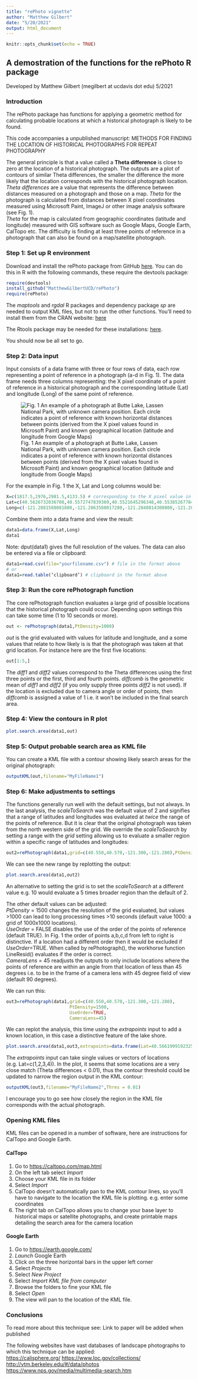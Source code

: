 ---
title: "rePhoto vignette"
author: "Matthew Gilbert"
date: "5/20/2021"
output: html_document
---

```{r setup, include=FALSE}
knitr::opts_chunk$set(echo = TRUE)
```

## A demostration of the functions for the rePhoto R package
Developed by Matthew Gilbert (megilbert at ucdavis dot edu) 5/2021   

### Introduction

The rePhoto package has functions for applying a geometric method for calculating probable locations at which a historical photograph is likely to be found. 

This code accompanies a unpublished manuscript: METHODS FOR FINDING THE LOCATION OF HISTORICAL PHOTOGRAPHS FOR REPEAT PHOTOGRAPHY 

The general principle is that a value called a **Theta difference** is close to zero at the location of a historical photograph. The outputs are a plot of contours of similar Theta differences, the smaller the difference the more likely that the location corresponds with the historical photograph location.
*Theta differences* are a value that represents the difference between distances measured on a photograph and those on a map. *Theta* for the photograph is calculated from distances between X pixel coordinates measured using Microsoft Paint, ImageJ or other image analysis software (see Fig. 1).  
*Theta* for the map is calculated from geographic coordinates (latitude and longitude) measured with GIS software such as Google Maps, Google Earth, CalTopo etc. The difficulty is finding at least three points of reference in a photograph that can also be found on a map/satellite photograph. 

### Step 1: Set up R environment

Download and install the rePhoto package from GitHub [here](https://github.com/MatthewGilbertUCD/rePhoto.git). You can do this in R with the following commands, these require the devtools package:

```{r setup2,results="hide",message=FALSE, warning=FALSE}
require(devtools)
install_github("MatthewGilbertUCD/rePhoto")
require(rePhoto)
```

The *maptools* and *rgdal* R packages and dependency package *sp* are needed to output KML files, but not to run the other functions. You'll need to install them from the CRAN website: [here](https://cran.r-project.org/)  

The Rtools package may be needed for these installations: [here](https://cran.rstudio.com/bin/windows/Rtools/). 

You should now be all set to go. 

### Step 2: Data input

Input consists of a data frame with three or four rows of data, each row representing a point of reference in a photograph (a-d in Fig. 1). The data frame needs three columns representing: the X pixel coordinate of a point of reference in a historical photograph and the corresponding latitude (Lat) and longitude (Long) of the same point of reference.

![Fig. 1 An example of a photograph at Butte Lake, Lassen National Park, with unknown camera position. Each circle indicates a point of reference with known horizontal distances between points (derived from the X pixel values found in Microsoft Paint) and known geographical location (latitude and longitude from Google Maps)](ExampleForVignette.png)

For the example in Fig. 1 the X, Lat and Long columns would be:
```{r dataentrya}
X=c(1817.5,2976,2981.5,4133.5) # corresponding to the X pixel value in the original photograph
Lat=c(40.5626732036708,40.5572747839369,40.5521645296348,40.5538526778492) 
Long=c(-121.2881588081880,-121.2863588017280,-121.2840814300800,-121.2866216468020) 
```
Combine them into a data frame and view the result:
```{r dataentryb}
data1=data.frame(X,Lat,Long)
data1
```
Note: dput(data1) gives the full resolution of the values. 
The data can also be entered via a file or clipboard: 
```{r dataentryc, eval=FALSE}
data1=read.csv(file="yourfilename.csv") # file in the format above
# or
data1=read.table(‘clipboard’) # clipboard in the format above
```


### Step 3: Run the core rePhotograph function
The core rePhotograph function evaluates a large grid of possible locations that the historical photograph could occur. Depending upon settings this can take some time (1 to 10 seconds or more).
```{r rephotograph}
out <- rePhotograph(data1,PtDensity=1000)
```
*out* is the grid evaluated with values for latitude and longitude, and a some values that relate to how likely is is that the photograph was taken at that grid location. For instance here are the first five locations:
```{r outputeg}
out[1:5,] 
```
The *diff1* and *diff2* values correspond to the Theta differences using the first three points or the first, third and fourth points. *diffcomb* is the geometric mean of *diff1* and *diff2* (if you only supply three points *diff2* is not used). If the location is excluded due to camera angle or order of points, then *diffcomb* is assigned a value of 1 i.e. it won't be included in the final search area. 

### Step 4: View the contours in R plot
```{r contours}
plot.search.area(data1,out)
```

### Step 5: Output probable search area as KML file
You can create a KML file with a contour showing likely search areas for the original photograph:
```{r KML}
outputKML(out,filename="MyFileName1")
```

### Step 6: Make adjustments to settings
The functions generally run well with the default settings, but not always. 
In the last analysis, the *scaleToSearch* was the default value of 2 and signifies that a range of latitudes and longitudes was evaluated at *twice* the range of the points of reference. But it is clear that the original photograph was taken from the north western side of the grid. We override the *scaleToSearch* by setting a range with the *grid* setting allowing us to evaluate a smaller region within a specific range of latitudes and longitudes:
```{r new1}
out2=rePhotograph(data1,grid=c(40.550,40.570,-121.300,-121.280),PtDensity=1000)
```

We can see the new range by replotting the output:
```{r new2}
plot.search.area(data1,out2)
```

An alternative to setting the grid is to set the *scaleToSearch* at a different value e.g. 10 would evaluate a 5 times broader region than the default of 2. 

The other default values can be adjusted:  
*PtDensity* = 1500 changes the resolution of the grid evaluated, but values >1000 can lead to long processing times >10 seconds (default value 1000: a grid of 1000x1000 locations).   
*UseOrder* = FALSE disables the use of the order of the points of reference (default TRUE). In Fig. 1 the order of points a,b,c,d from left to right is distinctive. If a location had a different order then it would be excluded if *UseOrder*=TRUE. When called by rePhotograph(), the workhorse function LineResid() evaluates if the order is correct.  
*CameraLens* = 45 readjusts the outputs to only include locations where the points of reference are within an angle from that location of less than 45 degrees i.e. to be in the frame of a camera lens with 45 degree field of view (default 90 degrees).  

We can run this:
```{r new3}
out3=rePhotograph(data1,grid=c(40.550,40.570,-121.300,-121.280),
                        PtDensity=1500,
                        UseOrder=TRUE,
                        CameraLens=45)
```

We can replot the analysis, this time using the *extrapoints* input to add a known location, in this case a distinctive feature of the lake shore.
```{r new4}
plot.search.area(data1,out3,extrapoints=data.frame(Lat=40.5661999192325,Long= -121.29090890479985),title="Butte Lake")
```
The *extrapoints* input can take single values or vectors of locations (e.g. Lat=c(1,2,3,4)).
In the plot, it seems that some locations are a very close match (Theta differences < 0.01), thus the contour threshold could be updated to narrow the region output in the KML contour:

```{r new5}
outputKML(out3,filename="MyFileName2",Thres = 0.01)
```

I encourage you to go see how closely the region in the KML file corresponds with the actual photograph.  

### Opening KML files

KML files can be opened in a number of software, here are instructions for CalTopo and Google Earth.  

#### CalTopo
1. Go to [https://caltopo.com/map.html](https://caltopo.com/map.html)   
1. On the left tab select *Import*  
1. Choose your KML file in its folder
1. Select *Import*
1. CalTopo doesn't automatically pan to the KML contour lines, so you'll have to navigate to the location the KML file is plotting. e.g. enter some coordinates
1. The right tab on CalTopo allows you to change your base layer to historical maps or satellite photographs, and create printable maps detailing the search area for the camera location

#### Google Earth
1. Go to [https://earth.google.com/](https://earth.google.com/)   
1. *Launch* Google Earth
1. Click on the three horizontal bars in the upper left corner
1. Select *Projects*
1. Select *New Project*
1. Select *Import KML file from computer*
1. Browse the folders to fine your KML file
1. Select *Open*
1. The view will pan to the location of the KML file. 
  
### Conclusions

To read more about this technique see:
Link to paper will be added when published

The following websites have vast databases of landscape photographs to which this technique can be applied:  
[https://calisphere.org/](https://calisphere.org/) 
[https://www.loc.gov/collections/](https://www.loc.gov/collections/)  
[http://vtm.berkeley.edu/#/data/photos](http://vtm.berkeley.edu/#/data/photos)  
[https://www.nps.gov/media/multimedia-search.htm](https://www.nps.gov/media/multimedia-search.htm)  

